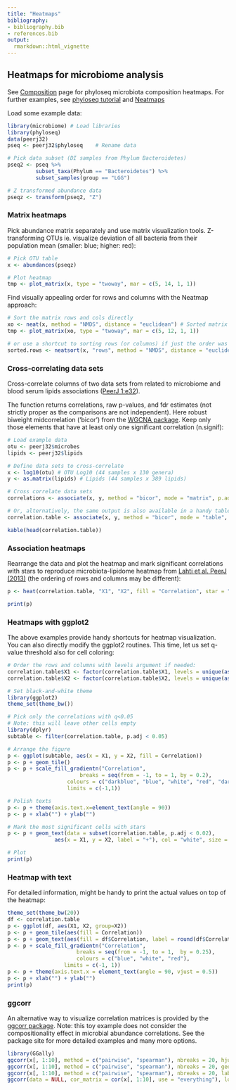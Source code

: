 ```yaml
---
title: "Heatmaps"
bibliography: 
- bibliography.bib
- references.bib
output: 
  rmarkdown::html_vignette
---
```

<!--
  %\VignetteEngine{knitr::rmarkdown}
  %\VignetteIndexEntry{microbiome tutorial - heatmap}
  %\usepackage[utf8]{inputenc}
  %\VignetteEncoding{UTF-8}  
-->

## Heatmaps for microbiome analysis

See [Composition](Composition.html) page for phyloseq microbiota composition heatmaps. For further examples, see [phyloseq tutorial](http://joey711.github.io/phyloseq/plot_heatmap-examples.html) and [Neatmaps](http://www.biomedcentral.com/1471-2105/11/45)


Load some example data:

```r
library(microbiome) # Load libraries
library(phyloseq)
data(peerj32)
pseq <- peerj32$phyloseq    # Rename data

# Pick data subset (DI samples from Phylum Bacteroidetes)
pseq2 <- pseq %>%
         subset_taxa(Phylum == "Bacteroidetes") %>%
         subset_samples(group == "LGG")

# Z transformed abundance data
pseqz <- transform(pseq2, "Z")
```


### Matrix heatmaps

Pick abundance matrix separately and use matrix visualization
tools. Z-transforming OTUs ie. visualize deviation of all bacteria
from their population mean (smaller: blue; higher: red):

```r
# Pick OTU table
x <- abundances(pseqz)

# Plot heatmap
tmp <- plot_matrix(x, type = "twoway", mar = c(5, 14, 1, 1))
```


Find visually appealing order for rows and columns with the Neatmap approach:

```r
# Sort the matrix rows and cols directly
xo <- neat(x, method = "NMDS", distance = "euclidean") # Sorted matrix
tmp <- plot_matrix(xo, type = "twoway", mar = c(5, 12, 1, 1))

# or use a shortcut to sorting rows (or columns) if just the order was needed 
sorted.rows <- neatsort(x, "rows", method = "NMDS", distance = "euclidean") 
```



### Cross-correlating data sets

Cross-correlate columns of two data sets from related to microbiome and blood serum lipids associations ([PeerJ 1:e32](https://peerj.com/articles/32/)).

The function returns correlations, raw p-values, and fdr estimates (not strictly proper as the comparisons are not independent). Here robust biweight midcorrelation ('bicor') from the [WGCNA package](http://labs.genetics.ucla.edu/horvath/CoexpressionNetwork/Rpackages/WGCNA/). Keep only those elements that have at least only one significant correlation (n.signif):

```r
# Load example data 
otu <- peerj32$microbes 
lipids <- peerj32$lipids 

# Define data sets to cross-correlate
x <- log10(otu) # OTU Log10 (44 samples x 130 genera)
y <- as.matrix(lipids) # Lipids (44 samples x 389 lipids)

# Cross correlate data sets
correlations <- associate(x, y, method = "bicor", mode = "matrix", p.adj.threshold = 0.05, n.signif = 1)

# Or, alternatively, the same output is also available in a handy table format
correlation.table <- associate(x, y, method = "bicor", mode = "table", p.adj.threshold = 0.05, n.signif = 1)

kable(head(correlation.table))
```

### Association heatmaps

Rearrange the data and plot the heatmap and mark significant correlations with stars to reproduce microbiota-lipidome heatmap from [Lahti et al. PeerJ (2013)](https://peerj.com/articles/32/) (the ordering of rows and columns may be different): 

```r
p <- heat(correlation.table, "X1", "X2", fill = "Correlation", star = "p.adj", p.adj.threshold = 0.05) 
```
```r
print(p)
```


### Heatmaps with ggplot2

The above examples provide handy shortcuts for heatmap visualization. You can also directly modify the ggplot2 routines. This time, let us set q-value threshold also for cell coloring: 

```r
# Order the rows and columns with levels argument if needed:
correlation.table$X1 <- factor(correlation.table$X1, levels = unique(as.character(correlation.table$X1)))
correlation.table$X2 <- factor(correlation.table$X2, levels = unique(as.character(correlation.table$X2)))

# Set black-and-white theme
library(ggplot2)
theme_set(theme_bw())

# Pick only the correlations with q<0.05
# Note: this will leave other cells empty
library(dplyr)
subtable <- filter(correlation.table, p.adj < 0.05)

# Arrange the figure
p <- ggplot(subtable, aes(x = X1, y = X2, fill = Correlation))
p <- p + geom_tile() 
p <- p + scale_fill_gradientn("Correlation", 
       	 		       breaks = seq(from = -1, to = 1, by = 0.2), 
			       colours = c("darkblue", "blue", "white", "red", "darkred"), 
			       limits = c(-1,1)) 

# Polish texts
p <- p + theme(axis.text.x=element_text(angle = 90))
p <- p + xlab("") + ylab("")

# Mark the most significant cells with stars
p <- p + geom_text(data = subset(correlation.table, p.adj < 0.02), 
       	 	   aes(x = X1, y = X2, label = "+"), col = "white", size = 5)

# Plot
print(p)
```

### Heatmap with text

For detailed information, might be handy to print the actual values on
top of the heatmap:

```r
theme_set(theme_bw(20))
df <- correlation.table
p <- ggplot(df, aes(X1, X2, group=X2)) 
p <- p + geom_tile(aes(fill = Correlation)) 
p <- p + geom_text(aes(fill = df$Correlation, label = round(df$Correlation, 1)), size = 2) 
p <- p + scale_fill_gradientn("Correlation", 
       	 		      breaks = seq(from = -1, to = 1,  by = 0.25), 
       	 		      colours = c("blue", "white", "red"), 
			      limits = c(-1, 1))
p <- p + theme(axis.text.x = element_text(angle = 90, vjust = 0.5)) 
p <- p + xlab("") + ylab("")
print(p)
```

### ggcorr

An alternative way to visualize correlation matrices is provided by the [ggcorr package](https://briatte.github.io/ggcorr/). Note: this toy example does not consider the compositionality effect in microbial abundance correlations. See the package site for more detailed examples and many more options.

```r
library(GGally)
ggcorr(x[, 1:10], method = c("pairwise", "spearman"), nbreaks = 20, hjust = 0.75)
ggcorr(x[, 1:10], method = c("pairwise", "spearman"), nbreaks = 20, geom = "circle")
ggcorr(x[, 1:10], method = c("pairwise", "spearman"), nbreaks = 20, label = TRUE, label_alpha = TRUE)
ggcorr(data = NULL, cor_matrix = cor(x[, 1:10], use = "everything"), low = "steelblue", mid = "white", high = "darkred", midpoint = 0)
```





